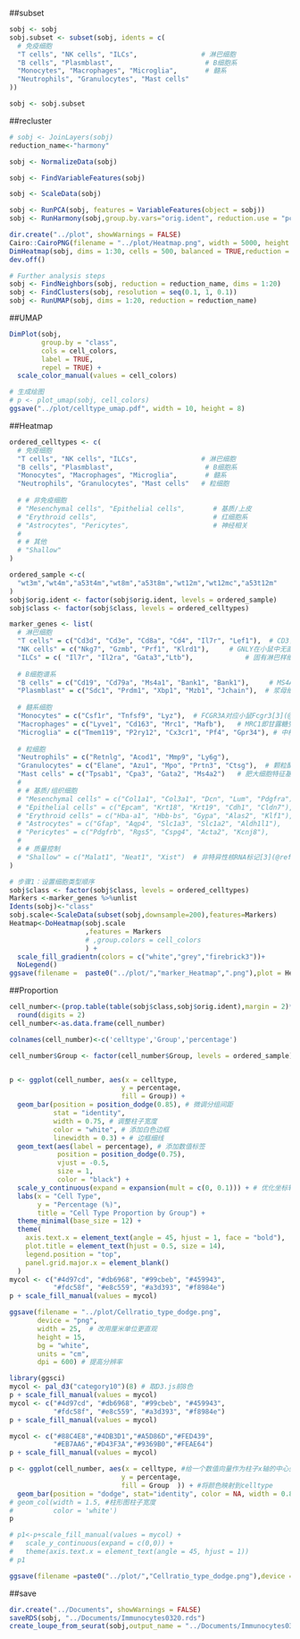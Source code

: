 ##subset
```r
sobj <- sobj
sobj.subset <- subset(sobj, idents = c(
  # 免疫细胞
  "T cells", "NK cells", "ILCs",                # 淋巴细胞
  "B cells", "Plasmblast",                       # B细胞系
  "Monocytes", "Macrophages", "Microglia",       # 髓系
  "Neutrophils", "Granulocytes", "Mast cells"
))

sobj <- sobj.subset
```

##recluster
```r

# sobj <- JoinLayers(sobj)
reduction_name<-"harmony"

sobj <- NormalizeData(sobj)

sobj <- FindVariableFeatures(sobj)

sobj <- ScaleData(sobj)

sobj <- RunPCA(sobj, features = VariableFeatures(object = sobj))
sobj <- RunHarmony(sobj,group.by.vars="orig.ident", reduction.use = "pca")

dir.create("../plot", showWarnings = FALSE)
Cairo::CairoPNG(filename = "../plot/Heatmap.png", width = 5000, height = 5000, units = "px", dpi = 300)
DimHeatmap(sobj, dims = 1:30, cells = 500, balanced = TRUE,reduction = "harmony")
dev.off()

# Further analysis steps
sobj <- FindNeighbors(sobj, reduction = reduction_name, dims = 1:20)
sobj <- FindClusters(sobj, resolution = seq(0.1, 1, 0.1))
sobj <- RunUMAP(sobj, dims = 1:20, reduction = reduction_name)

```

##UMAP
```r
DimPlot(sobj, 
        group.by = "class",
        cols = cell_colors,
        label = TRUE,
        repel = TRUE) + 
  scale_color_manual(values = cell_colors)

# 生成绘图
# p <- plot_umap(sobj, cell_colors)
ggsave("../plot/celltype_umap.pdf", width = 10, height = 8)
```

##Heatmap

```r
ordered_celltypes <- c(
  # 免疫细胞
  "T cells", "NK cells", "ILCs",                # 淋巴细胞
  "B cells", "Plasmblast",                       # B细胞系
  "Monocytes", "Macrophages", "Microglia",       # 髓系
  "Neutrophils", "Granulocytes", "Mast cells"   # 粒细胞
  
  # # 非免疫细胞
  # "Mesenchymal cells", "Epithelial cells",       # 基质/上皮
  # "Erythroid cells",                             # 红细胞系
  # "Astrocytes", "Pericytes",                     # 神经相关
  # 
  # # 其他
  # "Shallow"
)

ordered_sample <-c(
  "wt3m","wt4m","a53t4m","wt8m","a53t8m","wt12m","wt12mc","a53t12m"
)
sobj$orig.ident <- factor(sobj$orig.ident, levels = ordered_sample)
sobj$class <- factor(sobj$class, levels = ordered_celltypes)
```


```r
marker_genes <- list(
  # 淋巴细胞
  "T cells" = c("Cd3d", "Cd3e", "Cd8a", "Cd4", "Il7r", "Lef1"),  # CD3复合物和T细胞受体相关[1,3](@ref)
  "NK cells" = c("Nkg7", "Gzmb", "Prf1", "Klrd1"),     # GNLY在小鼠中无直系同源，替换为颗粒酶Gzmb[1](@ref)
  "ILCs" = c( "Il7r", "Il2ra", "Gata3","Ltb"),             # 固有淋巴样细胞特征基因[1](@ref)
  
  # B细胞谱系
  "B cells" = c("Cd19", "Cd79a", "Ms4a1", "Bank1", "Bank1"),     # MS4A1对应小鼠CD20[1](@ref)
  "Plasmblast" = c("Sdc1", "Prdm1", "Xbp1", "Mzb1", "Jchain"),  # 浆母细胞分化标志[1](@ref)
  
  # 髓系细胞
  "Monocytes" = c("Csf1r", "Tnfsf9", "Lyz"),  # FCGR3A对应小鼠Fcgr3[3](@ref)
  "Macrophages" = c("Lyve1", "Cd163", "Mrc1", "Mafb"),   # MRC1即甘露糖受体[3](@ref)
  "Microglia" = c("Tmem119", "P2ry12", "Cx3cr1", "Pf4", "Gpr34"), # 中枢神经特异性标记[3](@ref)
  
  # 粒细胞
  "Neutrophils" = c("Retnlg", "Acod1", "Mmp9", "Ly6g"), 
  "Granulocytes" = c("Elane", "Azu1", "Mpo", "Prtn3", "Ctsg"),  # 颗粒酶相关基因[3](@ref)
  "Mast cells" = c("Tpsab1", "Cpa3", "Gata2", "Ms4a2")   # 肥大细胞特征基因[3](@ref)
  # 
  # # 基质/组织细胞
  # "Mesenchymal cells" = c("Col1a1", "Col3a1", "Dcn", "Lum", "Pdgfra"), # 间充质基质标记[4](@ref)
  # "Epithelial cells" = c("Epcam", "Krt18", "Krt19", "Cdh1", "Cldn7"),
  # "Erythroid cells" = c("Hba-a1", "Hbb-bs", "Gypa", "Alas2", "Klf1"),  # 小鼠血红蛋白亚型特殊命名[3](@ref)
  # "Astrocytes" = c("Gfap", "Aqp4", "Slc1a3", "Slc1a2", "Aldh1l1"),    # 星形胶质细胞标记[3](@ref)
  # "Pericytes" = c("Pdgfrb", "Rgs5", "Cspg4", "Acta2", "Kcnj8"),       # 周细胞特征基因[3,4](@ref)
  # 
  # # 质量控制
  # "Shallow" = c("Malat1", "Neat1", "Xist")  # 非特异性核RNA标记[3](@ref)
)
```

```r



# 步骤1：设置细胞类型顺序
sobj$class <- factor(sobj$class, levels = ordered_celltypes)
Markers <-marker_genes %>%unlist
Idents(sobj)<-"class"
sobj.scale<-ScaleData(subset(sobj,downsample=200),features=Markers)
Heatmap<-DoHeatmap(sobj.scale
                   ,features = Markers
                   # ,group.colors = cell_colors
                   ) + 
  scale_fill_gradientn(colors = c("white","grey","firebrick3"))+
  NoLegend()
ggsave(filename =  paste0("../plot/","marker_Heatmap",".png"),plot = Heatmap,device = "png",width=5000,height = 5000,dpi = 300,units = "px")

```

##Proportion
```r

cell_number<-(prop.table(table(sobj$class,sobj$orig.ident),margin = 2)*100)%>%
  round(digits = 2)
cell_number<-as.data.frame(cell_number)

colnames(cell_number)<-c('celltype','Group','percentage')

cell_number$Group <- factor(cell_number$Group, levels = ordered_sample)


p <- ggplot(cell_number, aes(x = celltype, 
                            y = percentage,
                            fill = Group)) +
  geom_bar(position = position_dodge(0.85), # 微调分组间距
           stat = "identity", 
           width = 0.75, # 调整柱子宽度
           color = "white", # 添加白色边框
           linewidth = 0.3) + # 边框细线
  geom_text(aes(label = percentage), # 添加数值标签
            position = position_dodge(0.75),
            vjust = -0.5, 
            size = 1, 
            color = "black") +
  scale_y_continuous(expand = expansion(mult = c(0, 0.1))) + # 优化坐标轴空白
  labs(x = "Cell Type", 
       y = "Percentage (%)",
       title = "Cell Type Proportion by Group") +
  theme_minimal(base_size = 12) +
  theme(
    axis.text.x = element_text(angle = 45, hjust = 1, face = "bold"),
    plot.title = element_text(hjust = 0.5, size = 14),
    legend.position = "top",
    panel.grid.major.x = element_blank()
  )
mycol <- c("#4d97cd", "#db6968", "#99cbeb", "#459943",
           "#fdc58f", "#e8c559", "#a3d393", "#f8984e")
p + scale_fill_manual(values = mycol)

ggsave(filename = "../plot/Cellratio_type_dodge.png",
       device = "png", 
       width = 25,  # 改用厘米单位更直观
       height = 15, 
       bg = "white",
       units = "cm",
       dpi = 600) # 提高分辨率
```

```r
library(ggsci)
mycol <- pal_d3("category10")(8) # 取D3.js前8色
p + scale_fill_manual(values = mycol)
mycol <- c("#4d97cd", "#db6968", "#99cbeb", "#459943",
           "#fdc58f", "#e8c559", "#a3d393", "#f8984e")
p + scale_fill_manual(values = mycol)

mycol <- c("#88C4E8","#4DB3D1","#A5D86D","#FED439",
           "#EB7AA6","#D43F3A","#9369B0","#FEAE64")
p + scale_fill_manual(values = mycol)
```

```r
p <- ggplot(cell_number, aes(x = celltype, #给一个数值向量作为柱子x轴的中心坐标
                            y = percentage,
                            fill = Group  )) + #将颜色映射到celltype
  geom_bar(position = "dodge", stat="identity", color = NA, width = 0.8)
# geom_col(width = 1.5, #柱形图柱子宽度
#          color = 'white') 
p

# p1<-p+scale_fill_manual(values = mycol) +
#   scale_y_continuous(expand = c(0,0)) +
#   theme(axis.text.x = element_text(angle = 45, hjust = 1))
# p1

ggsave(filename =paste0("../plot/","Cellratio_type_dodge.png"),device = "png",width=4000,height = 2500,dpi = 200,units = "px" )

```


##save
```r
dir.create("../Documents", showWarnings = FALSE)
saveRDS(sobj, "../Documents/Immunocytes0320.rds")
create_loupe_from_seurat(sobj,output_name = "../Documents/Immunocytes0320")
```

